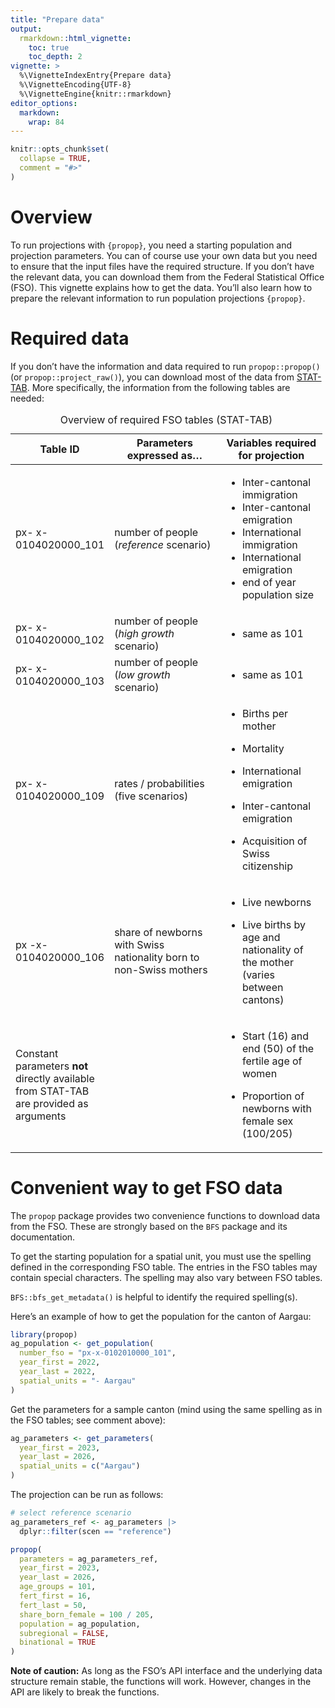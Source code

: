 ```yaml
---
title: "Prepare data"
output: 
  rmarkdown::html_vignette:
    toc: true
    toc_depth: 2
vignette: >
  %\VignetteIndexEntry{Prepare data}
  %\VignetteEncoding{UTF-8}
  %\VignetteEngine{knitr::rmarkdown}
editor_options: 
  markdown: 
    wrap: 84
---
```


```r
knitr::opts_chunk$set(
  collapse = TRUE,
  comment = "#>"
)
```

# Overview

To run projections with `{propop}`, you need a starting population and 
projection parameters. You can of course use your own data but you need to ensure 
that the input files have the required structure. If you don't have the relevant
data, you can download them from the Federal Statistical Office (FSO). This 
vignette explains how to get the data. You'll also learn how to prepare the 
relevant information to run population projections `{propop}`.

# Required data

If you don't have the information and data required to run `propop::propop()` 
(or `propop::project_raw()`), you can download most of the data from
[STAT-TAB](https://www.pxweb.bfs.admin.ch/pxweb). More specifically, 
the information from the following tables are needed:

+-------------------+--------------------------------+----------------------------+
| Table ID          | Parameters expressed as...     | Variables required for     |
|                   |                                | projection                 |
+===================+================================+============================+
| px-               | number of people (*reference*  | -   Inter-cantonal         |
| x-0104020000_101  | scenario)                      |     immigration            |
|                   |                                | -   Inter-cantonal         |
|                   |                                |     emigration             |
|                   |                                | -   International          |
|                   |                                |     immigration            |
|                   |                                | -   International          |
|                   |                                |     emigration             |
|                   |                                | -   end of year population |
|                   |                                |     size                   |
+-------------------+--------------------------------+----------------------------+
| px-               | number of people (*high        | -   same as 101            |
| x-0104020000_102  | growth* scenario)              |                            |
+-------------------+--------------------------------+----------------------------+
| px-               | number of people (*low growth* | -   same as 101            |
| x-0104020000_103  | scenario)                      |                            |
+-------------------+--------------------------------+----------------------------+
| px-               | rates / probabilities (five    | -   Births per mother      |
| x-0104020000_109  | scenarios)                     |                            |
|                   |                                | -   Mortality              |
|                   |                                |                            |
|                   |                                | -   International          |
|                   |                                |     emigration             |
|                   |                                |                            |
|                   |                                | -   Inter-cantonal         |
|                   |                                |     emigration             |
|                   |                                |                            |
|                   |                                | -   Acquisition of Swiss   |
|                   |                                |     citizenship            |
+-------------------+--------------------------------+----------------------------+
| px                | share of newborns with Swiss   | -   Live newborns          |
| -x-0104020000_106 | nationality born to non-Swiss  |                            |
|                   | mothers                        | -   Live births by age and |
|                   |                                |     nationality of the     |
|                   |                                |     mother (varies between |
|                   |                                |     cantons)               |
+-------------------+--------------------------------+----------------------------+
| Constant          |                                | -   Start (16) and end (50)|
| parameters        |                                |     of the fertile age of  |
| **not** directly  |                                |     women                  |
| available from    |                                |                            |
| STAT-TAB are      |                                | -   Proportion of newborns |
| provided as       |                                |     with female sex        |
| arguments         |                                |     (100/205)              |
+-------------------+--------------------------------+----------------------------+

: Overview of required FSO tables (STAT-TAB)


# Convenient way to get FSO data

The `propop` package provides two convenience functions to download data from 
the FSO. These are strongly based on the `BFS` package and its documentation.

To get the starting population for a spatial unit, you must use the spelling
defined in the corresponding FSO table. The entries in the FSO tables may 
contain special characters. The spelling may also vary between FSO tables. 

`BFS::bfs_get_metadata()` is helpful to identify the required spelling(s).

Here's an example of how to get the population for the canton of Aargau:
```r
library(propop) 
ag_population <- get_population(
  number_fso = "px-x-0102010000_101",
  year_first = 2022,
  year_last = 2022,
  spatial_units = "- Aargau"
)
```

Get the parameters for a sample canton (mind using the same spelling as in the
FSO tables; see comment above):
```r
ag_parameters <- get_parameters(
  year_first = 2023,
  year_last = 2026,
  spatial_units = c("Aargau")
)
```
The projection can be run as follows:

```r
# select reference scenario
ag_parameters_ref <- ag_parameters |>
  dplyr::filter(scen == "reference")

propop(
  parameters = ag_parameters_ref,
  year_first = 2023,
  year_last = 2026,
  age_groups = 101,
  fert_first = 16,
  fert_last = 50,
  share_born_female = 100 / 205,
  population = ag_population,
  subregional = FALSE,
  binational = TRUE
)
```


**Note of caution:** 
As long as the FSO's API interface and the underlying data structure remain 
stable, the functions will work. However, changes in the API are likely to break 
the functions.
             

